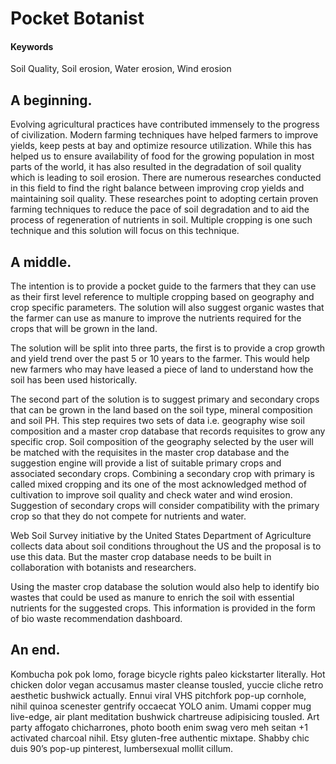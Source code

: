 # Pocket Botanist{#Care-for-soil}

#### Keywords

Soil Quality, Soil erosion, Water erosion, Wind erosion

## A beginning.

Evolving agricultural practices have contributed immensely to the progress of civilization. Modern farming techniques have helped farmers to improve yields, keep pests at bay and optimize resource utilization. While this has helped us to ensure availability of food for the growing population in most parts of the world, it has also resulted in the degradation of soil quality which is leading to soil erosion. There are numerous researches conducted in this field to find the right balance between improving crop yields and maintaining soil quality. These researches point to adopting certain proven farming techniques to reduce the pace of soil degradation and to aid the process of regeneration of nutrients in soil. Multiple cropping is one such technique and this solution will focus on this technique.

## A middle.

The intention is to provide a pocket guide to the farmers that they can use as their first level reference to multiple cropping based on geography and crop specific parameters. The solution will also suggest organic wastes that the farmer can use as manure to improve the nutrients required for the crops that will be grown in the land.

The solution will be split into three parts, the first is to provide a crop growth and yield trend over the past 5 or 10 years to the farmer. This would help new farmers who may have leased a piece of land to understand how the soil has been used historically.

The second part of the solution is to suggest primary and secondary crops that can be grown in the land based on the soil type, mineral composition and soil PH. This step requires two sets of data i.e. geography wise soil composition and a master crop database that records requisites to grow any specific crop. Soil composition of the geography selected by the user will be matched with the requisites in the master crop database and the suggestion engine will provide a list of suitable primary crops and associated secondary crops. Combining a secondary crop with primary is called mixed cropping and its one of the most acknowledged method of cultivation to improve soil quality and check water and wind erosion. Suggestion of secondary crops will consider compatibility with the primary crop so that they do not compete for nutrients and water. 

Web Soil Survey initiative by the United States Department of Agriculture collects data about soil conditions throughout the US and the proposal is to use this data. But the master crop database needs to be built in collaboration with botanists and researchers.

Using the master crop database the solution would also help to identify bio wastes that could be used as manure to enrich the soil with essential nutrients for the suggested crops. This information is provided in the form of bio waste recommendation dashboard.

## An end.

Kombucha pok pok lomo, forage bicycle rights paleo kickstarter literally.  Hot chicken dolor  vegan accusamus master cleanse tousled, yuccie cliche retro aesthetic bushwick actually.  Ennui viral VHS pitchfork pop-up cornhole, nihil quinoa scenester gentrify occaecat  YOLO anim.  Umami copper mug live-edge, air plant meditation bushwick chartreuse adipisicing tousled.  Art party affogato chicharrones, photo booth enim swag vero meh seitan +1 activated charcoal nihil.  Etsy gluten-free authentic mixtape.  Shabby chic duis  90's pop-up pinterest, lumbersexual mollit  cillum.
